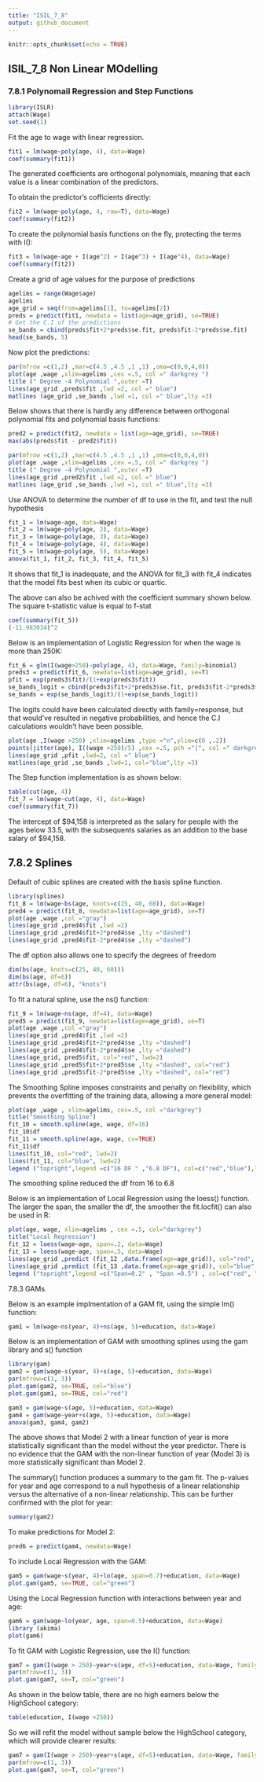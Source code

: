 ```yaml
---
title: "ISIL_7_8"
output: github_document
---
```

  
  ```r
knitr::opts_chunk$set(echo = TRUE)
```

## ISIL_7_8 Non Linear MOdelling

### 7.8.1 Polynomail Regression and Step Functions

```r
library(ISLR)
attach(Wage)
set.seed(1)
```

Fit the age to wage with linear regression.
```r
fit1 = lm(wage~poly(age, 4), data=Wage)
coef(summary(fit1))
```

The generated coefficients are orthogonal polynomials, meaning that each value is a linear combination of the predictors.

To obtain the predictor's cofficients directly:
```r
fit2 = lm(wage~poly(age, 4, raw=T), data=Wage)
coef(summary(fit2))
```

To create the polynomial basis functions on the fly, protecting the terms with I():
```r
fit3 = lm(wage~age + I(age^2) + I(age^3) + I(age^4), data=Wage)
coef(summary(fit2))
```

Create a grid of age values for the purpose of predictions
```r
agelims = range(Wage$age)
agelims
age_grid = seq(from=agelims[1], to=agelims[2])
preds = predict(fit1, newdata = list(age=age_grid), se=TRUE)
# Get the C.I of the predictions
se_bands = cbind(preds$fit+2*preds$se.fit, preds$fit-2*preds$se.fit)
head(se_bands, 5)
```

Now plot the predictions:
```r
par(mfrow =c(1,2) ,mar=c(4.5 ,4.5 ,1 ,1) ,oma=c(0,0,4,0))
plot(age ,wage ,xlim=agelims ,cex =.5, col =" darkgrey ")
title (" Degree -4 Polynomial ",outer =T)
lines(age_grid ,preds$fit ,lwd =2, col =" blue")
matlines (age_grid ,se_bands ,lwd =1, col =" blue",lty =3)
```

Below shows that there is hardly any difference between orthogonal polynomial fits and polynomial basis functions:

```r
pred2 = predict(fit2, newdata = list(age=age_grid), se=TRUE)
max(abs(preds$fit - pred2$fit))

par(mfrow =c(1,2) ,mar=c(4.5 ,4.5 ,1 ,1) ,oma=c(0,0,4,0))
plot(age ,wage ,xlim=agelims ,cex =.5, col =" darkgrey ")
title (" Degree -4 Polynomial ",outer =T)
lines(age_grid ,pred2$fit ,lwd =2, col =" blue")
matlines (age_grid ,se_bands ,lwd =1, col =" blue",lty =3)
```

Use ANOVA to determine the number of df to use in the fit, and test the null hypothesis
```r
fit_1 = lm(wage~age, data=Wage)
fit_2 = lm(wage~poly(age, 2), data=Wage)
fit_3 = lm(wage~poly(age, 3), data=Wage)
fit_4 = lm(wage~poly(age, 4), data=Wage)
fit_5 = lm(wage~poly(age, 5), data=Wage)
anova(fit_1, fit_2, fit_3, fit_4, fit_5)
```
It shows that fit_1 is inadequate, and the ANOVA for fit_3 with fit_4 indicates that the model fits best when its cubic or quartic.

The above can also be achived with the coefficient summary shown below. The square t-statistic value is equal to f-stat
```r
coef(summary(fit_5))
(-11.983034)^2
```

Below is an implementation of Logistic Regression for when the wage is more than 250K:
```r
fit_6 = glm(I(wage>250)~poly(age, 4), data=Wage, family=binomial)
preds3 = predict(fit_6, newdata=list(age=age_grid), se=T)
pfit = exp(preds3$fit)/(1+exp(preds3$fit))
se_bands_logit = cbind(preds3$fit+2*preds3$se.fit, preds3$fit-2*preds3$se.fit)
se_bands = exp(se_bands_logit)/(1+exp(se_bands_logit))
```

The logits could have been calculated directly with family=response, but that would've resulted in negative probabilities, and hence the C.I calculations wouldn't have been possible.
```r
plot(age ,I(wage >250) ,xlim=agelims ,type ="n",ylim=c(0 ,.2))
points(jitter(age), I((wage >250)/5) ,cex =.5, pch ="|", col =" darkgrey ")
lines(age_grid ,pfit ,lwd=2, col =" blue")
matlines(age_grid ,se_bands ,lwd=1, col="blue",lty =3)
```

The Step function implementation is as shown below:
```r
table(cut(age, 4))
fit_7 = lm(wage~cut(age, 4), data=Wage)
coef(summary(fit_7))
```
The intercept of $94,158 is interpreted as the salary for people with the ages below 33.5, with the subsequents salaries as an addition to the base salary of $94,158.

## 7.8.2 Splines

Default of cubic splines are created with the basis spline function.
```r
library(splines)
fit_8 = lm(wage~bs(age, knots=c(25, 40, 60)), data=Wage)
pred4 = predict(fit_8, newdata=list(age=age_grid), se=T)
plot(age ,wage ,col ="gray")
lines(age_grid ,pred4$fit ,lwd =2)
lines(age_grid ,pred4$fit+2*pred4$se ,lty ="dashed")
lines(age_grid ,pred4$fit-2*pred4$se ,lty ="dashed")
```

The df option also allows one to specify the degrees of freedom
```r
dim(bs(age, knots=c(25, 40, 60)))
dim(bs(age, df=6))
attr(bs(age, df=6), "knots")
```

To fit a natural spline, use the ns() function:
```r
fit_9 = lm(wage~ns(age, df=4), data=Wage)
pred5 = predict(fit_9, newdata=list(age=age_grid), se=T)
plot(age ,wage ,col ="gray")
lines(age_grid ,pred4$fit ,lwd =2)
lines(age_grid ,pred4$fit+2*pred4$se ,lty ="dashed")
lines(age_grid ,pred4$fit-2*pred4$se ,lty ="dashed")
lines(age_grid, pred5$fit, col="red", lwd=2)
lines(age_grid ,pred5$fit+2*pred5$se ,lty ="dashed", col="red")
lines(age_grid ,pred5$fit-2*pred5$se ,lty ="dashed", col="red")
```

The Smoothing Spline imposes constraints and penalty on flexibility, which prevents the overfitting of the training data, allowing a more general model:
```r
plot(age ,wage , xlim=agelims, cex=.5, col ="darkgrey")
title("Smoothing Spline")
fit_10 = smooth.spline(age, wage, df=16)
fit_10$df
fit_11 = smooth.spline(age, wage, cv=TRUE)
fit_11$df
lines(fit_10, col="red", lwd=2)
lines(fit_11, col="blue", lwd=2)
legend ("topright",legend =c("16 DF " ,"6.8 DF"), col=c("red","blue"),lty =1, lwd =2, cex =.8)
```
The smoothing spline reduced the df from 16 to 6.8

Below is an implementation of Local Regression using the loess() function. The larger the span, the smaller the df, the smoother the fit.locfit() can also be used in R:
```r
plot(age, wage, xlim=agelims , cex =.5, col="darkgrey")
title("Local Regression")
fit_12 = loess(wage~age, span=.2, data=Wage)
fit_13 = loess(wage~age, span=.5, data=Wage)
lines(age_grid ,predict (fit_12 ,data.frame(age=age_grid)), col="red", lwd=2)
lines(age_grid ,predict (fit_13 ,data.frame(age=age_grid)), col="blue", lwd=2)
legend ("topright",legend =c("Span=0.2" , "Span =0.5") , col=c("red", "blue"), lty =1, lwd=2, cex=.8)
```

7.8.3 GAMs

Below is an example implmentation of a GAM fit, using the simple lm() function:
```r
gam1 = lm(wage~ns(year, 4)+ns(age, 5)+education, data=Wage)
```

Below is an implementation of GAM with smoothing splines using the gam library and s() function
```r
library(gam)
gam2 = gam(wage~s(year, 4)+s(age, 5)+education, data=Wage)
par(mfrow=c(1, 3))
plot.gam(gam2, se=TRUE, col="blue")
plot.gam(gam1, se=TRUE, col="red")
```

```r
gam3 = gam(wage~s(age, 5)+education, data=Wage)
gam4 = gam(wage~year+s(age, 5)+education, data=Wage)
anova(gam3, gam4, gam2)
```
The above shows that Model 2 with a linear function of year is more statistically significant than the model without the year predictor. There is no evidence that the GAM with the non-linear function of year (Model 3) is more statistically significant than Model 2.

The summary() function produces a summary to the gam fit. The p-values for year and age correspond to a null hypothesis of a linear relationship versus the alternative of a non-linear relationship. This can be further confirmed with the plot for year:
```r
summary(gam2)
```

To make predictions for Model 2:
```r
pred6 = predict(gam4, newdata=Wage)
```

To include Local Regression with the GAM:
```r
gam5 = gam(wage~s(year, 4)+lo(age, span=0.7)+education, data=Wage)
plot.gam(gam5, se=TRUE, col="green")
```

Using the Local Regression function with interactions between year and age:
```r
gam6 = gam(wage~lo(year, age, span=0.5)+education, data=Wage)
library (akima)
plot(gam6)
```

To fit GAM with Logistic Regression, use the I() function: 
```r
gam7 = gam(I(wage > 250)~year+s(age, df=5)+education, data=Wage, family=binomial)
par(mfrow=c(1, 3))
plot.gam(gam7, se=T, col="green")
```

As shown in the below table, there are no high earners below the HighSchool category:
```r
table(education, I(wage >250))
```

So we will refit the model without sample below the HighSchool category, which will provide clearer results:
```r
gam7 = gam(I(wage > 250)~year+s(age, df=5)+education, data=Wage, family=binomial, subset=(education !="1. < HS Grad"))
par(mfrow=c(1, 3))
plot.gam(gam7, se=T, col="green")
```
